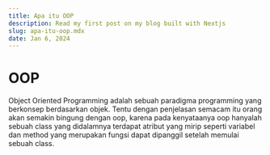 ```yaml
---
title: Apa itu OOP
description: Read my first post on my blog built with Nextjs
slug: apa-itu-oop.mdx
date: Jan 6, 2024
---
```



# OOP 
Object Oriented Programming adalah sebuah paradigma programming yang berkonsep berdasarkan objek.
Tentu dengan penjelasan semacam itu orang akan semakin bingung dengan oop, karena pada kenyataanya oop
hanyalah sebuah class yang didalamnya terdapat atribut yang mirip seperti variabel dan method
yang merupakan fungsi dapat dipanggil setelah memulai sebuah class.